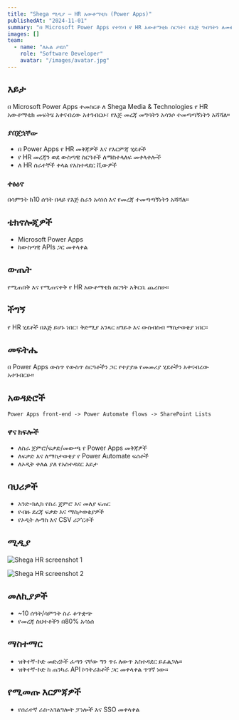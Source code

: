 ```yaml
---
title: "Shega ሚዲያ — HR አውቶማቲክ (Power Apps)"
publishedAt: "2024-11-01"
summary: "በ Microsoft Power Apps የተገነባ የ HR አውቶማቲክ ስርዓት፣ የእጅ ግብዓትን ለመቀነስ እና የመረጃ ተመጣጣኝነትን ለማሻሻል."
images: []
team:
  - name: "ለኡል ታደሰ"
    role: "Software Developer"
    avatar: "/images/avatar.jpg"
---
```


## እይታ

በ Microsoft Power Apps ተመስርቶ ለ Shega Media & Technologies የ HR አውቶማቲክ መፍትሄ አቀናብረው አተገብርሁ፣ የእጅ መረጃ መግባትን አሳንሶ ተመጣጣኝነትን አሻሻለ።

### ያበጀኋቸው

- በ Power Apps የ HR መቅጃዎች እና የእርምጃ ሂደቶች
- የ HR መረጃን ወደ ውስጣዊ ስርዓቶች ለማስተላለፍ መቀላቀሎች
- ለ HR ሰራተኞች ቀላል የአስተዳደር ቪውዎች

### ተፅዕኖ

በሳምንት ከ10 ሰዓት በላይ የእጅ ስራን አሳነሰ እና የመረጃ ተመጣጣኝነትን አሻሻለ።

## ቴክኖሎጂዎች

- Microsoft Power Apps
- ከውስጣዊ APIs ጋር መቀላቀል

## ውጤት

የሚጠበቅ እና የሚጠናቀቅ የ HR አውቶማቲክ ስርዓት አቅርቤ ጨረስሁ።

## ችግኝ

የ HR ሂደቶች በእጅ ይሆኑ ነበር፣ ቅድሚያ አንጻር ዘግይቶ እና ውስብስብ ማስታወቂያ ነበር።

## መፍትሔ

በ Power Apps ውስጥ የውስጥ ስርዓቶችን ጋር የተያያዙ የመመሪያ ሂደቶችን አቀናብረው አተገብርሁ።

## አወዳድሮች

```text
Power Apps front-end -> Power Automate flows -> SharePoint Lists
```

### ዋና ክፍሎች
- ለስራ ጀምሮ/ፍቃድ/መውጫ የ Power Apps መቅጃዎች
- ለፍቃድ እና ለማስታወቂያ የ Power Automate ፍሰቶች
- ለኦዲት ቀለል ያለ የአስተዳደር እይታ

## ባህሪዎች
- አንድ-ክሊክ የስራ ጀምሮ እና መለያ ፍጠር
- የብዙ ደረጃ ፍቃድ እና ማስታወቂያዎች
- የኦዲት ሎግስ እና CSV ሪፖርቶች

## ሚዲያ
![Shega HR screenshot 1](/images/projects/shega/hr-1.png)

![Shega HR screenshot 2](/images/projects/shega/hr-2.png)

## መለኪያዎች
- ~10 ሰዓት/ሳምንት ስራ ቆጥቋጭ
- የመረጃ ስህተቶችን በ80% አሳነሰ

## ማስተማር
- ዝቅተኛ-ኮድ መድረኮች ፈጣን ናቸው ግን ጥሩ ለውጥ አስተዳደር ይፈልጋሉ።
- ዝቅተኛ-ኮድ ከ ጠንካራ API ኮንትራክቶች ጋር መቀላቀል ጥገኛ ነው።

## የሚመጡ እርምጃዎች
- የሰራተኛ ራስ-አገልግሎት ፓነሎች እና SSO መቀላቀል
